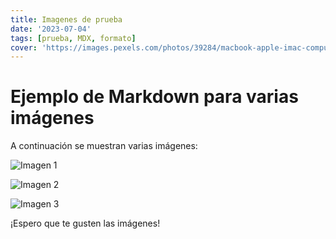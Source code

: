 ```yaml
---
title: Imagenes de prueba
date: '2023-07-04'
tags: [prueba, MDX, formato]
cover: 'https://images.pexels.com/photos/39284/macbook-apple-imac-computer-39284.jpeg?auto=compress&cs=tinysrgb&w=1260&h=750&dpr=1'
---
```


# Ejemplo de Markdown para varias imágenes

A continuación se muestran varias imágenes:

![Imagen 1](https://images.pexels.com/photos/251225/pexels-photo-251225.jpeg?auto=compress&cs=tinysrgb&w=1260&h=750&dpr=1)

![Imagen 2](ruta/a/imagen2.jpg)

![Imagen 3](ruta/a/imagen3.jpg)

¡Espero que te gusten las imágenes!
